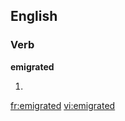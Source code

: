 
==English==

===Verb===
'''emigrated'''

# {{past of|[[emigrate]]}}

[[fr:emigrated]]
[[vi:emigrated]]